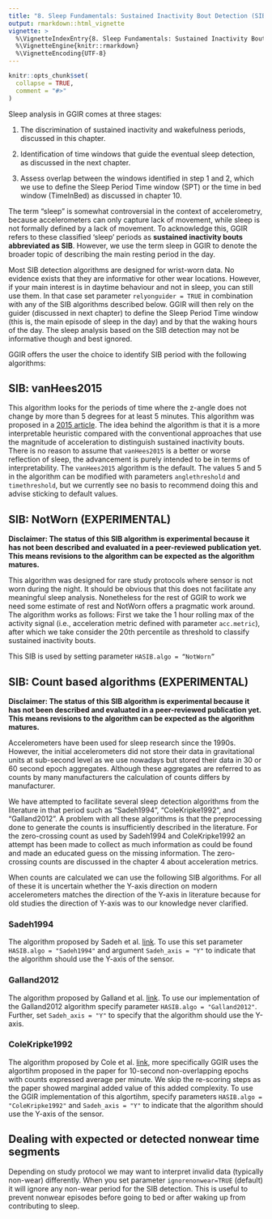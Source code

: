 ```yaml
---
title: "8. Sleep Fundamentals: Sustained Inactivity Bout Detection (SIB)"
output: rmarkdown::html_vignette
vignette: >
  %\VignetteIndexEntry{8. Sleep Fundamentals: Sustained Inactivity Bout Detection (SIB)}
  %\VignetteEngine{knitr::rmarkdown}
  %\VignetteEncoding{UTF-8}
---
```


```r
knitr::opts_chunk$set(
  collapse = TRUE,
  comment = "#>"
)
```

Sleep analysis in GGIR comes at three stages:

1.  The discrimination of sustained inactivity and wakefulness periods, discussed in this chapter.

2.  Identification of time windows that guide the eventual sleep detection, as discussed in the next chapter.

3.  Assess overlap between the windows identified in step 1 and 2, which we use to define the Sleep Period Time window (SPT) or the time in bed window (TimeInBed) as discussed in chapter 10.

The term “sleep” is somewhat controversial in the context of accelerometry, because accelerometers can only capture lack of movement, while sleep is not formally defined by a lack of movement. To acknowledge this, GGIR refers to these classified ‘sleep’ periods as **sustained inactivity bouts abbreviated as SIB**. However, we use the term sleep in GGIR to denote the broader topic of describing the main resting period in the day.

Most SIB detection algorithms are designed for wrist-worn data. No evidence exists that they are informative for other wear locations. However, if your main interest is in daytime behaviour and not in sleep, you can still use them. In that case set parameter `relyonguider = TRUE` in combination with any of the SIB algorithms described below. GGIR will then rely on the guider (discussed in next chapter) to define the Sleep Period Time window (this is, the main episode of sleep in the day) and by that the waking hours of the day. The sleep analysis based on the SIB detection may not be informative though and best ignored.

GGIR offers the user the choice to identify SIB period with the following algorithms:

## SIB: vanHees2015 

This algorithm looks for the periods of time where the z-angle does not change by more than 5 degrees for at least 5 minutes. This algorithm was proposed in a [2015 article](https://doi.org/10.1371/journal.pone.0142533). The idea behind the algorithm is that it is a more interpretable heuristic compared with the conventional approaches that use the magnitude of acceleration to distinguish sustained inactivity bouts. There is no reason to assume that `vanHees2015` is a better or worse reflection of sleep, the advancement is purely intended to be in terms of interpretability. The `vanHees2015` algorithm is the default. The values 5 and 5 in the algorithm can be modified with parameters `anglethreshold` and `timethreshold`, but we currently see no basis to recommend doing this and advise sticking to default values.

## SIB: NotWorn (EXPERIMENTAL) 

**Disclaimer: The status of this SIB algorithm is experimental because it has not been described and evaluated in a peer-reviewed publication yet. This means revisions to the algorithm can be expected as the algorithm matures.**

This algorithm was designed for rare study protocols where sensor is not worn during the night. It should be obvious that this does not facilitate any meaningful sleep analysis. Nonetheless for the rest of GGIR to work we need some estimate of rest and NotWorn offers a pragmatic work around. The algorithm works as follows: First we take the 1 hour rolling max of the activity signal (i.e., acceleration metric defined with parameter `acc.metric`), after which we take consider the 20th percentile as threshold to classify sustained inactivity bouts.

This SIB is used by setting parameter `HASIB.algo = “NotWorn”`

## SIB: Count based algorithms (EXPERIMENTAL) 

**Disclaimer: The status of this SIB algorithm is experimental because it has not been described and evaluated in a peer-reviewed publication yet. This means revisions to the algorithm can be expected as the algorithm matures.**

Accelerometers have been used for sleep research since the 1990s. However, the initial accelerometers did not store their data in gravitational units at sub-second level as we use nowadays but stored their data in 30 or 60 second epoch aggregates. Although these aggregates are referred to as counts by many manufacturers the calculation of counts differs by manufacturer.

We have attempted to facilitate several sleep detection algorithms from the literature in that period such as "Sadeh1994", "ColeKripke1992", and "Galland2012". A problem with all these algorithms is that the preprocessing done to generate the counts is insufficiently described in the literature. For the zero-crossing count as used by Sadeh1994 and ColeKripke1992 an attempt has been made to collect as much information as could be found and made an educated guess on the missing information. The zero-crossing counts are discussed in the chapter 4 about acceleration metrics.

When counts are calculated we can use the following SIB algorithms. For all of these it is uncertain whether the Y-axis direction on modern accelerometers matches the direction of the Y-axis in literature because for old studies the direction of Y-axis was to our knowledge never clarified.

### Sadeh1994 

The algorithm proposed by Sadeh et al. [link](https://doi.org/10.1093/sleep/17.3.201). To use this set parameter `HASIB.algo = "Sadeh1994"` and argument `Sadeh_axis = "Y"` to indicate that the algorithm should use the Y-axis of the sensor.

### Galland2012 

The algorithm proposed by Galland et al. [link](http://dx.doi.org/10.1016/j.sleep.2012.01.018). To use our implementation of the Galland2012 algorithm specify parameter `HASIB.algo = "Galland2012"`. Further, set `Sadeh_axis = "Y"` to specify that the algorithm should use the Y-axis.

### ColeKripke1992 

The algorithm proposed by Cole et al. [link](https://doi.org/10.1093/sleep/15.5.461), more specifically GGIR uses the algortihm proposed in the paper for 10-second non-overlapping epochs with counts expressed average per minute. We skip the re-scoring steps as the paper showed marginal added value of this added complexity. To use the GGIR implementation of this algortihm, specify parameters `HASIB.algo = "ColeKripke1992"` and `Sadeh_axis = "Y"` to indicate that the algorithm should use the Y-axis of the sensor.

## Dealing with expected or detected nonwear time segments

Depending on study protocol we may want to interpret invalid data (typically non-wear) differently. When you set parameter `ignorenonwear=TRUE` (default) it will ignore any non-wear period for the SIB detection. This is useful to prevent nonwear episodes before going to bed or after waking up from contributing to sleep.
